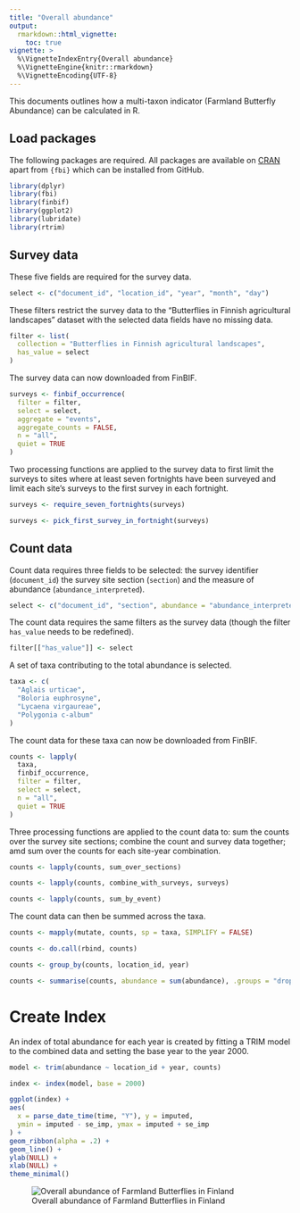 ```yaml
---
title: "Overall abundance"
output: 
  rmarkdown::html_vignette:
    toc: true
vignette: >
  %\VignetteIndexEntry{Overall abundance}
  %\VignetteEngine{knitr::rmarkdown}
  %\VignetteEncoding{UTF-8}
---
```




This documents outlines how a multi-taxon indicator (Farmland Butterfly
Abundance) can be calculated in R.

## Load packages

The following packages are required. All packages are available on
[CRAN](https://cran.r-project.org/) apart from `{fbi}` which can be installed
from GitHub.


```r
library(dplyr)
library(fbi)
library(finbif)
library(ggplot2)
library(lubridate)
library(rtrim)
```

## Survey data

These five fields are required for the survey data.


```r
select <- c("document_id", "location_id", "year", "month", "day")
```

These filters restrict the survey data to the "Butterflies in Finnish
agricultural landscapes" dataset with the selected data fields have no missing
data.


```r
filter <- list(
  collection = "Butterflies in Finnish agricultural landscapes",
  has_value = select
)
```

The survey data can now downloaded from FinBIF.


```r
surveys <- finbif_occurrence(
  filter = filter,
  select = select,
  aggregate = "events",
  aggregate_counts = FALSE,
  n = "all",
  quiet = TRUE
)
```

Two processing functions are applied to the survey data to first limit the
surveys to sites where at least seven fortnights have been surveyed and limit
each site's surveys to the first survey in each fortnight.


```r
surveys <- require_seven_fortnights(surveys)

surveys <- pick_first_survey_in_fortnight(surveys)
```

## Count data

Count data requires three fields to be selected: the survey identifier
(`document_id`) the survey site section (`section`) and the measure of abundance
(`abundance_interpreted`).


```r
select <- c("document_id", "section", abundance = "abundance_interpreted")
```

The count data requires the same filters as the survey data (though the filter
`has_value` needs to be redefined).


```r
filter[["has_value"]] <- select
```

A set of taxa contributing to the total abundance is selected.


```r
taxa <- c(
  "Aglais urticae",
  "Boloria euphrosyne",
  "Lycaena virgaureae",
  "Polygonia c-album"
)
```

The count data for these taxa can now be downloaded from FinBIF.


```r
counts <- lapply(
  taxa,
  finbif_occurrence,
  filter = filter,
  select = select,
  n = "all",
  quiet = TRUE
)
```

Three processing functions are applied to the count data to: sum the counts
over the survey site sections; combine the count and survey data together; amd
sum over the counts for each site-year combination.


```r
counts <- lapply(counts, sum_over_sections)

counts <- lapply(counts, combine_with_surveys, surveys)

counts <- lapply(counts, sum_by_event)
```

The count data can then be summed across the taxa.


```r
counts <- mapply(mutate, counts, sp = taxa, SIMPLIFY = FALSE)

counts <- do.call(rbind, counts)

counts <- group_by(counts, location_id, year)

counts <- summarise(counts, abundance = sum(abundance), .groups = "drop")
```

# Create Index

An index of total abundance for each year is created by fitting a TRIM
model to the combined data and setting the base year to the year 2000.


```r
model <- trim(abundance ~ location_id + year, counts)

index <- index(model, base = 2000)
```


```r
ggplot(index) +
aes(
  x = parse_date_time(time, "Y"), y = imputed,
  ymin = imputed - se_imp, ymax = imputed + se_imp
) +
geom_ribbon(alpha = .2) +
geom_line() +
ylab(NULL) +
xlab(NULL) +
theme_minimal()
```

![Overall abundance of Farmland Butterflies in Finland](figure/plot-overall-abundance-1.png)
